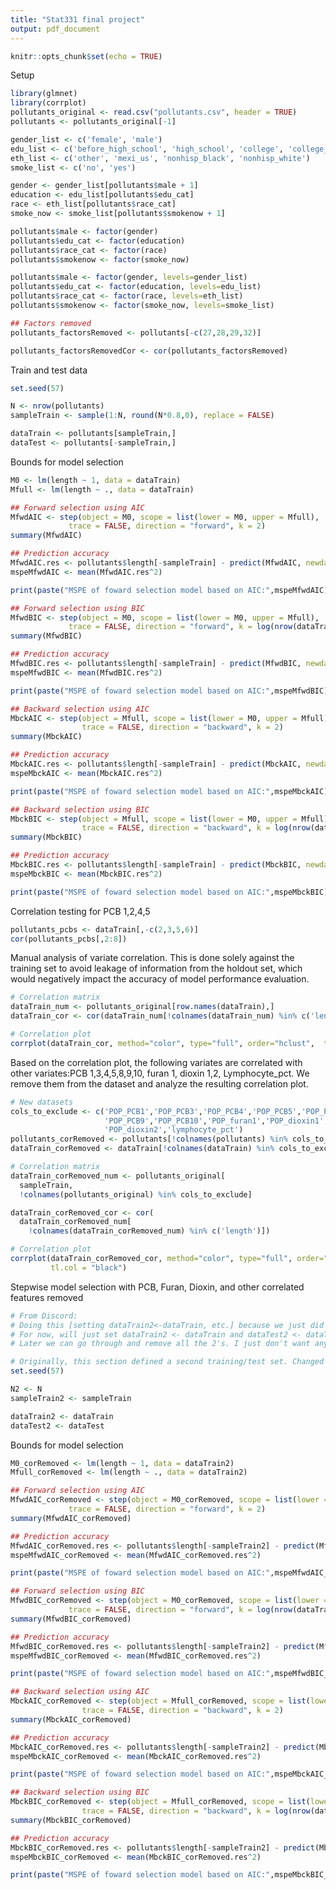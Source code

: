 ```yaml
---
title: "Stat331 final project"
output: pdf_document
---
```


```r
knitr::opts_chunk$set(echo = TRUE)
```

Setup

```r
library(glmnet)
library(corrplot)
pollutants_original <- read.csv("pollutants.csv", header = TRUE)
pollutants <- pollutants_original[-1]
```

```r
gender_list <- c('female', 'male')
edu_list <- c('before_high_school', 'high_school', 'college', 'college_grad')
eth_list <- c('other', 'mexi_us', 'nonhisp_black', 'nonhisp_white')
smoke_list <- c('no', 'yes')

gender <- gender_list[pollutants$male + 1]
education <- edu_list[pollutants$edu_cat]
race <- eth_list[pollutants$race_cat]
smoke_now <- smoke_list[pollutants$smokenow + 1]
```

```r
pollutants$male <- factor(gender)
pollutants$edu_cat <- factor(education)
pollutants$race_cat <- factor(race)
pollutants$smokenow <- factor(smoke_now)

pollutants$male <- factor(gender, levels=gender_list)
pollutants$edu_cat <- factor(education, levels=edu_list)
pollutants$race_cat <- factor(race, levels=eth_list)
pollutants$smokenow <- factor(smoke_now, levels=smoke_list)
```

```r
## Factors removed 
pollutants_factorsRemoved <- pollutants[-c(27,28,29,32)]

pollutants_factorsRemovedCor <- cor(pollutants_factorsRemoved)
```

Train and test data

```r
set.seed(57)

N <- nrow(pollutants)
sampleTrain <- sample(1:N, round(N*0.8,0), replace = FALSE)

dataTrain <- pollutants[sampleTrain,]
dataTest <- pollutants[-sampleTrain,]
```

Bounds for model selection

```r
M0 <- lm(length ~ 1, data = dataTrain)
Mfull <- lm(length ~ ., data = dataTrain)
```

```r
## Forward selection using AIC
MfwdAIC <- step(object = M0, scope = list(lower = M0, upper = Mfull), 
             trace = FALSE, direction = "forward", k = 2)
summary(MfwdAIC)

## Prediction accuracy
MfwdAIC.res <- pollutants$length[-sampleTrain] - predict(MfwdAIC, newdata = dataTest)
mspeMfwdAIC <- mean(MfwdAIC.res^2)

print(paste("MSPE of foward selection model based on AIC:",mspeMfwdAIC))
```

```r
## Forward selection using BIC
MfwdBIC <- step(object = M0, scope = list(lower = M0, upper = Mfull), 
             trace = FALSE, direction = "forward", k = log(nrow(dataTrain)))
summary(MfwdBIC)

## Prediction accuracy
MfwdBIC.res <- pollutants$length[-sampleTrain] - predict(MfwdBIC, newdata = dataTest)
mspeMfwdBIC <- mean(MfwdBIC.res^2)

print(paste("MSPE of foward selection model based on AIC:",mspeMfwdBIC))
```

```r
## Backward selection using AIC
MbckAIC <- step(object = Mfull, scope = list(lower = M0, upper = Mfull),
                trace = FALSE, direction = "backward", k = 2)
summary(MbckAIC)

## Prediction accuracy
MbckAIC.res <- pollutants$length[-sampleTrain] - predict(MbckAIC, newdata = dataTest)
mspeMbckAIC <- mean(MbckAIC.res^2)

print(paste("MSPE of foward selection model based on AIC:",mspeMbckAIC))
```

```r
## Backward selection using BIC 
MbckBIC <- step(object = Mfull, scope = list(lower = M0, upper = Mfull),
                trace = FALSE, direction = "backward", k = log(nrow(dataTrain)))
summary(MbckBIC)

## Prediction accuracy
MbckBIC.res <- pollutants$length[-sampleTrain] - predict(MbckBIC, newdata = dataTest)
mspeMbckBIC <- mean(MbckBIC.res^2)

print(paste("MSPE of foward selection model based on AIC:",mspeMbckBIC))
```

Correlation testing for PCB 1,2,4,5

```r
pollutants_pcbs <- dataTrain[,-c(2,3,5,6)]
cor(pollutants_pcbs[,2:8])
```

Manual analysis of variate correlation. This is done solely against the training set to avoid leakage of information from the holdout set, which would negatively impact the accuracy of model performance evaluation.
```r
# Correlation matrix
dataTrain_num <- pollutants_original[row.names(dataTrain),]
dataTrain_cor <- cor(dataTrain_num[!colnames(dataTrain_num) %in% c('length')])

# Correlation plot
corrplot(dataTrain_cor, method="color", type="full", order="hclust",  tl.col = "black")
```

Based on the correlation plot, the following variates are correlated with other variates:PCB 1,3,4,5,8,9,10, furan 1, dioxin 1,2, Lymphocyte_pct. We remove them from the dataset and analyze the resulting correlation plot.
```r
# New datasets
cols_to_exclude <- c('POP_PCB1','POP_PCB3','POP_PCB4','POP_PCB5','POP_PCB8',
                     'POP_PCB9','POP_PCB10','POP_furan1','POP_dioxin1',
                     'POP_dioxin2','lymphocyte_pct')
pollutants_corRemoved <- pollutants[!colnames(pollutants) %in% cols_to_exclude]
dataTrain_corRemoved <- dataTrain[!colnames(dataTrain) %in% cols_to_exclude]

# Correlation matrix
dataTrain_corRemoved_num <- pollutants_original[
  sampleTrain,
  !colnames(pollutants_original) %in% cols_to_exclude]

dataTrain_corRemoved_cor <- cor(
  dataTrain_corRemoved_num[
    !colnames(dataTrain_corRemoved_num) %in% c('length')])

# Correlation plot
corrplot(dataTrain_corRemoved_cor, method="color", type="full", order="hclust",
         tl.col = "black")
```

Stepwise model selection with PCB, Furan, Dioxin, and other correlated features removed

```r
# From Discord:
# Doing this [setting dataTrain2<-dataTrain, etc.] because we just did the manual variable selection based on the first training set
# For now, will just set dataTrain2 <- dataTrain and dataTest2 <- dataTest
# Later we can go through and remove all the 2's. I just don't want any conflicts rn in case anyone was modifying the second half of the analysis.

# Originally, this section defined a second training/test set. Changed this
set.seed(57)

N2 <- N
sampleTrain2 <- sampleTrain

dataTrain2 <- dataTrain
dataTest2 <- dataTest
```

Bounds for model selection

```r
M0_corRemoved <- lm(length ~ 1, data = dataTrain2)
Mfull_corRemoved <- lm(length ~ ., data = dataTrain2)
```

```r
## Forward selection using AIC
MfwdAIC_corRemoved <- step(object = M0_corRemoved, scope = list(lower = M0_corRemoved, upper = Mfull_corRemoved), 
             trace = FALSE, direction = "forward", k = 2)
summary(MfwdAIC_corRemoved)

## Prediction accuracy
MfwdAIC_corRemoved.res <- pollutants$length[-sampleTrain2] - predict(MfwdAIC_corRemoved, newdata = dataTest2)
mspeMfwdAIC_corRemoved <- mean(MfwdAIC_corRemoved.res^2)

print(paste("MSPE of foward selection model based on AIC:",mspeMfwdAIC_corRemoved))
```

```r
## Forward selection using BIC
MfwdBIC_corRemoved <- step(object = M0_corRemoved, scope = list(lower = M0_corRemoved, upper = Mfull_corRemoved), 
             trace = FALSE, direction = "forward", k = log(nrow(dataTrain2)))
summary(MfwdBIC_corRemoved)

## Prediction accuracy
MfwdBIC_corRemoved.res <- pollutants$length[-sampleTrain2] - predict(MfwdBIC_corRemoved, newdata = dataTest2)
mspeMfwdBIC_corRemoved <- mean(MfwdBIC_corRemoved.res^2)

print(paste("MSPE of foward selection model based on AIC:",mspeMfwdBIC_corRemoved))
```

```r
## Backward selection using AIC 
MbckAIC_corRemoved <- step(object = Mfull_corRemoved, scope = list(lower = M0_corRemoved, upper = Mfull_corRemoved),
                trace = FALSE, direction = "backward", k = 2)
summary(MbckAIC_corRemoved)

## Prediction accuracy
MbckAIC_corRemoved.res <- pollutants$length[-sampleTrain2] - predict(MbckAIC_corRemoved, newdata = dataTest2)
mspeMbckAIC_corRemoved <- mean(MbckAIC_corRemoved.res^2)

print(paste("MSPE of foward selection model based on AIC:",mspeMbckAIC_corRemoved))
```

```r
## Backward selection using BIC 
MbckBIC_corRemoved <- step(object = Mfull_corRemoved, scope = list(lower = M0_corRemoved, upper = Mfull_corRemoved),
                trace = FALSE, direction = "backward", k = log(nrow(dataTrain2)))
summary(MbckBIC_corRemoved)

## Prediction accuracy
MbckBIC_corRemoved.res <- pollutants$length[-sampleTrain2] - predict(MbckBIC_corRemoved, newdata = dataTest2)
mspeMbckBIC_corRemoved <- mean(MbckBIC_corRemoved.res^2)

print(paste("MSPE of foward selection model based on AIC:",mspeMbckBIC_corRemoved))
```
























